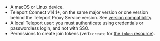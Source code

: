 - A macOS or Linux device.
- Teleport Connect v14.1+, on the same major version or one version behind the Teleport Proxy
  Service version. See [version compatibility](../../reference/faq/faq.mdx).
- A local Teleport user: you must authenticate using credentials or passwordless login, and not with
  SSO.
- Permissions to create join tokens (verb `create` for [the `token` resource](../../reference/rbac/teleport-roles.mdx)).
